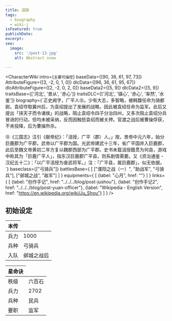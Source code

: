 ```yaml
---
title: 沮授
tags:
  - biography
  - wiki-j
isFeatured: true
publishDate:
excerpt:
seo:
  image:
    src: '/post-13.jpg'
    alt: Abstract snow

---
```



<CharacterWiki
  intro={`主要可操控`}
  baseData={[90, 38, 61, 97, 73]}
  AttributeFigure={[3, -2, 0, 1, 0]}
  dlcData={[96, 36, 61, 95, 67]}
  dlcAttributeFigure={[2, -2, 0, 2, 0]}
  baseData2={[5, 9]}
  dlcData2={[5, 9]}
  traitsBase={['河北', '景从', '赤心']}
  traitsDLC={['河北', '镇心', '赤心', '率然', '水鉴']}
  biography={`正史阙字，广平人㊟。少有大志，多智略，被韩馥任命为骑都尉。袁绍夺取冀州后，为袁绍提出了发展的战略，因此被袁绍任命为监军。此后又提出「挟天子而令诸侯」的战略，阻止袁绍令四子分治四州，又多次阻止袁绍分兵冒进的行动，但均未被采纳，反而因触怒袁绍而被关押。官渡之战后被曹操俘获，不肯投降，后为曹操所杀。
  
㊟《三国志》注引《献帝纪》：「沮授，广平（郡）人。」按，景帝中元六年，始分巨鹿郡为广平郡，武帝以广平郡为国。光武帝建武十三年，省广平国并入巨鹿郡，此后至魏文帝黄初二年方复以魏郡西部为广平郡。史书未载沮授籍贯为何县，游戏中称其为「巨鹿广平人」，指东汉巨鹿郡广平县，则系剧情需要。又《资治通鉴・汉纪五十二》：「以广平沮授为奋武将军。」注：「广平县，属巨鹿郡」，似无依据。`}
  baseclass={["弓骑兵"]}
  battlesBase={
    [
      ["濮阳之战（一）", "助战军", "弓骑兵"],
      ["邺城之战", "敌军"]
    ]
  }
  equipments={
    [
      {label: "心月", href: ""}
    ]
  }
  links={
    [
      {label: "创作手记", href: "../../../blog/post-jushou"},
      {label: "创作手记2", href: "../../../blog/post-yuan-officer"},
      {label: "Wikipedia - English Version", href: "https://en.wikipedia.org/wiki/Ju_Shou"}
    ]
  }
/>


<h2 class="bg-blue-100 text-blue-800 text-2xl font-bold px-2.5 pt-1.5 rounded-sm dark:bg-blue-200 dark:text-blue-800 inline-block">初始设定</h2>

<table class='border-2 w-[360px]'>
  <thead>
    <tr class='border-1'>
      <th>本传</th>
    </tr>
  </thead>
  <tr>
    <td class='border-1'>兵力</td>
    <td>1000</td>
  </tr>
  <tr>
    <td class='border-1'>兵种</td>
    <td>弓骑兵</td>
  </tr>
  <tr>
    <td class='border-1'>入队</td>
    <td>邺城之战后</td>
  </tr>
</table>

<table class='border-2 w-[360px]'>
  <thead>
    <tr class='border-1'>
      <th>星命诀</th>
    </tr>
  </thead>
  <tr>
    <td class='border-1'>秩级</td>
    <td>六百石</td>
  </tr>
  <tr>
    <td class='border-1'>兵力</td>
    <td>2702</td>
  </tr>
  <tr>
    <td class='border-1'>兵种</td>
    <td>民兵</td>
  </tr>
  <tr>
    <td class='border-1'>要职</td>
    <td>监军</td>
  </tr>
</table>
